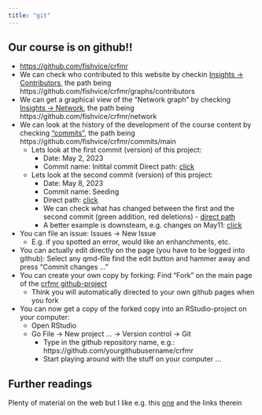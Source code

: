 ```yaml
---
title: "git"
---
```


## Our course is on github!!

* [https://github.com/fishvice/crfmr](https://github.com/fishvice/crfmr)
* We can check who contributed to this website by checkin [Insights -> Contributors](https://github.com/fishvice/crfmr/graphs/contributors), the path being https://github.com/fishvice/crfmr/graphs/contributors
* We can get a graphical view of the "Network graph" by checking [Insights -> Network](https://github.com/fishvice/crfmr/network), the path being https://github.com/fishvice/crfmr/network
* We can look at the history of the development of the course content by checking  ["commits"](https://github.com/fishvice/crfmr/commits/main), the path being https://github.com/fishvice/crfmr/commits/main
    * Lets look at the first commit (version) of this project:
        * Date: May 2, 2023
        * Commit name: Initital commit
        Direct path: [click](https://github.com/fishvice/crfmr/tree/e3c76fba7374d1ceb8e67e0ffebb027485c8ea0f)
    * Lets look at the second commit (version) of this project:
        * Date: May 8, 2023
        * Commit name: Seeding
        * Direct path: [click](https://github.com/fishvice/crfmr/tree/021cd1b0b6d308e8ea426309ecd114413969300a)
        * We can check what has changed between the first and the second commit (green addition, red deletions) - [direct path](https://github.com/fishvice/crfmr/commit/021cd1b0b6d308e8ea426309ecd114413969300a)
        * A better example is downsteam, e.g. changes on May11: [click](https://github.com/fishvice/crfmr/commit/817bc5701411be7bbde54706ba329b30e04dcfa4)
* You can file an issue: Issues -> New Issue
    * E.g. if you spotted an error, would like an enhanchments, etc.
* You can actually edit directly on the page (you have to be logged into github): Select any qmd-file find the edit button and hammer away and press "Commit changes ..."
* You can create your own copy by forking: Find "Fork" on the main page of the [crfmr github-project](https://github.com/fishvice/crfmr)
    * Think you will automatically directed to your own github pages when you fork
* You can now get a copy of the forked copy into an RStudio-project on your computer:
    * Open RStudio
    * Go File -> New project ... -> Version control -> Git
        * Type in the github repository name, e.g.: https://github.com/yourgithubusername/crfmr
        * Start playing around with the stuff on your computer ...

## Further readings

Plenty of material on the web but I like e.g. this [one](https://rfortherestofus.com/2021/02/how-to-use-git-github-with-r) and the links therein







